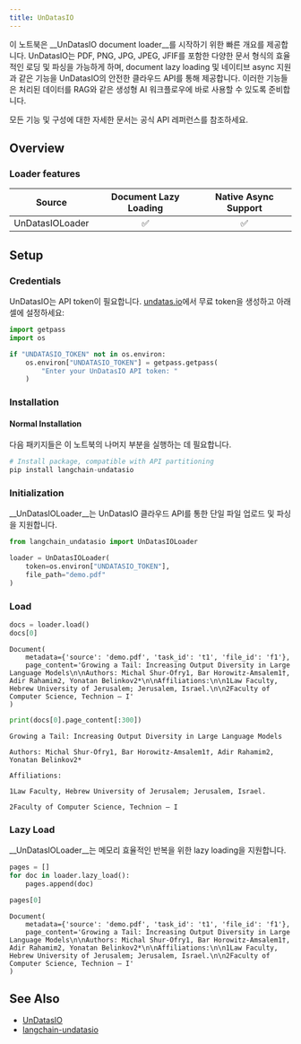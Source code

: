 ```yaml
---
title: UnDatasIO
---
```


이 노트북은 __UnDatasIO document loader__를 시작하기 위한 빠른 개요를 제공합니다. UnDatasIO는 PDF, PNG, JPG, JPEG, JFIF를 포함한 다양한 문서 형식의 효율적인 로딩 및 파싱을 가능하게 하며, document lazy loading 및 네이티브 async 지원과 같은 기능을 UnDatasIO의 안전한 클라우드 API를 통해 제공합니다. 이러한 기능들은 처리된 데이터를 RAG와 같은 생성형 AI 워크플로우에 바로 사용할 수 있도록 준비합니다.

모든 기능 및 구성에 대한 자세한 문서는 공식 API 레퍼런스를 참조하세요.

## Overview

### Loader features

| Source | Document Lazy Loading | Native Async Support |
| :---: | :---: | :---: |
| UnDatasIOLoader | ✅ | ✅ |

## Setup

### Credentials

UnDatasIO는 API token이 필요합니다.
[undatas.io](https://undatas.io)에서 무료 token을 생성하고 아래 셀에 설정하세요:

```python
import getpass
import os

if "UNDATASIO_TOKEN" not in os.environ:
    os.environ["UNDATASIO_TOKEN"] = getpass.getpass(
        "Enter your UnDatasIO API token: "
    )
```

### Installation

#### Normal Installation

다음 패키지들은 이 노트북의 나머지 부분을 실행하는 데 필요합니다.

```python
# Install package, compatible with API partitioning
pip install langchain-undatasio
```

### Initialization

__UnDatasIOLoader__는 UnDatasIO 클라우드 API를 통한 단일 파일 업로드 및 파싱을 지원합니다.

```python
from langchain_undatasio import UnDatasIOLoader

loader = UnDatasIOLoader(
    token=os.environ["UNDATASIO_TOKEN"],
    file_path="demo.pdf"
)
```

### Load

```python
docs = loader.load()
docs[0]
```

```output
Document(
    metadata={'source': 'demo.pdf', 'task_id': 't1', 'file_id': 'f1'},
    page_content='Growing a Tail: Increasing Output Diversity in Large Language Models\n\nAuthors: Michal Shur-Ofry1, Bar Horowitz-Amsalem1†, Adir Rahamim2, Yonatan Belinkov2*\n\nAffiliations:\n\n1Law Faculty, Hebrew University of Jerusalem; Jerusalem, Israel.\n\n2Faculty of Computer Science, Technion – I'
)
```

```python
print(docs[0].page_content[:300])
```

```output
Growing a Tail: Increasing Output Diversity in Large Language Models

Authors: Michal Shur-Ofry1, Bar Horowitz-Amsalem1†, Adir Rahamim2, Yonatan Belinkov2*

Affiliations:

1Law Faculty, Hebrew University of Jerusalem; Jerusalem, Israel.

2Faculty of Computer Science, Technion – I
```

### Lazy Load

__UnDatasIOLoader__는 메모리 효율적인 반복을 위한 lazy loading을 지원합니다.

```python
pages = []
for doc in loader.lazy_load():
    pages.append(doc)

pages[0]
```

```output
Document(
    metadata={'source': 'demo.pdf', 'task_id': 't1', 'file_id': 'f1'},
    page_content='Growing a Tail: Increasing Output Diversity in Large Language Models\n\nAuthors: Michal Shur-Ofry1, Bar Horowitz-Amsalem1†, Adir Rahamim2, Yonatan Belinkov2*\n\nAffiliations:\n\n1Law Faculty, Hebrew University of Jerusalem; Jerusalem, Israel.\n\n2Faculty of Computer Science, Technion – I'
)
```

## See Also

- [UnDatasIO](https://undatas.io)
- [langchain-undatasio](https://pypi.org/project/langchain-undatasio/)